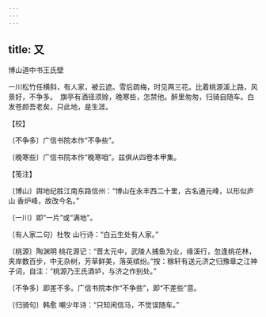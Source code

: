 ```yaml
---
---
---
```

title: 又
---



博山道中书王氏壁





一川松竹任横斜，有人家，被云遮。雪后疏梅，时见两三花。比着桃源溪上路，风景好，不争多。　旗亭有酒径须赊，晚寒些，怎禁他。醉里匆匆，归骑自随车。白发苍颜吾老矣，只此地，是生涯。





【校】


〔不争多〕广信书院本作“不争些”。

〔晚寒些〕广信书院本作“晚寒咱”。兹俱从四卷本甲集。





【笺注】


〔博山〕舆地纪胜江南东路信州：“博山在永丰西二十里，古名通元峰，以形似庐山 香炉峰，故改今名。”

〔一川〕即“一片”或“满地”。

〔有人家二句〕杜牧 山行诗：“白云生处有人家。”

〔桃源〕陶渊明 桃花源记：“晋太元中，武陵人捕鱼为业，缘溪行，忽逢桃花林，夹岸数百步，中无杂树，芳草鲜美，落英缤纷。”按：稼轩有送元济之归豫章之江神子词，自注：“桃源乃王氏酒垆，与济之作别处。”

〔不争多〕即差不多。广信书院本作“不争些”，即“不差些”意。

〔归骑句〕韩愈 嘲少年诗：“只知闲信马，不觉误随车。”